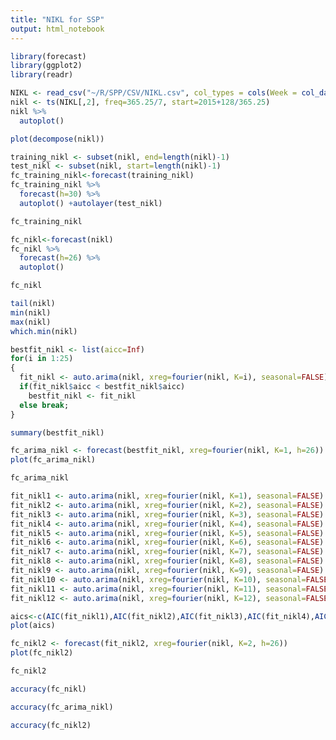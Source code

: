 ```yaml
---
title: "NIKL for SSP"
output: html_notebook
---
```


```r
library(forecast)
library(ggplot2)
library(readr)
```

```r
NIKL <- read_csv("~/R/SPP/CSV/NIKL.csv", col_types = cols(Week = col_date(format = "%Y-%m-%d")))
nikl <- ts(NIKL[,2], freq=365.25/7, start=2015+128/365.25)
nikl %>%
  autoplot()
```

```r
plot(decompose(nikl))
```

```r
training_nikl <- subset(nikl, end=length(nikl)-1)
test_nikl <- subset(nikl, start=length(nikl)-1)
fc_training_nikl<-forecast(training_nikl)
fc_training_nikl %>%
  forecast(h=30) %>%
  autoplot() +autolayer(test_nikl)
```

```r
fc_training_nikl
```

```r
fc_nikl<-forecast(nikl)
fc_nikl %>%
  forecast(h=26) %>%
  autoplot()
```

```r
fc_nikl
```

```r
tail(nikl)
min(nikl)
max(nikl)
which.min(nikl)
```

```r
bestfit_nikl <- list(aicc=Inf)
for(i in 1:25)
{
  fit_nikl <- auto.arima(nikl, xreg=fourier(nikl, K=i), seasonal=FALSE)
  if(fit_nikl$aicc < bestfit_nikl$aicc)
    bestfit_nikl <- fit_nikl
  else break;
}
```

```r
summary(bestfit_nikl)
```

```r
fc_arima_nikl <- forecast(bestfit_nikl, xreg=fourier(nikl, K=1, h=26))
plot(fc_arima_nikl)
```

```r
fc_arima_nikl
```

```r
fit_nikl1 <- auto.arima(nikl, xreg=fourier(nikl, K=1), seasonal=FALSE)
fit_nikl2 <- auto.arima(nikl, xreg=fourier(nikl, K=2), seasonal=FALSE)
fit_nikl3 <- auto.arima(nikl, xreg=fourier(nikl, K=3), seasonal=FALSE)
fit_nikl4 <- auto.arima(nikl, xreg=fourier(nikl, K=4), seasonal=FALSE)
fit_nikl5 <- auto.arima(nikl, xreg=fourier(nikl, K=5), seasonal=FALSE)
fit_nikl6 <- auto.arima(nikl, xreg=fourier(nikl, K=6), seasonal=FALSE)
fit_nikl7 <- auto.arima(nikl, xreg=fourier(nikl, K=7), seasonal=FALSE)
fit_nikl8 <- auto.arima(nikl, xreg=fourier(nikl, K=8), seasonal=FALSE)
fit_nikl9 <- auto.arima(nikl, xreg=fourier(nikl, K=9), seasonal=FALSE)
fit_nikl10 <- auto.arima(nikl, xreg=fourier(nikl, K=10), seasonal=FALSE)
fit_nikl11 <- auto.arima(nikl, xreg=fourier(nikl, K=11), seasonal=FALSE)
fit_nikl12 <- auto.arima(nikl, xreg=fourier(nikl, K=12), seasonal=FALSE)
```

```r
aics<-c(AIC(fit_nikl1),AIC(fit_nikl2),AIC(fit_nikl3),AIC(fit_nikl4),AIC(fit_nikl5),AIC(fit_nikl6),AIC(fit_nikl7),AIC(fit_nikl8),AIC(fit_nikl9),AIC(fit_nikl10),AIC(fit_nikl11),AIC(fit_nikl12))
plot(aics)
```

```r
fc_nikl2 <- forecast(fit_nikl2, xreg=fourier(nikl, K=2, h=26))
plot(fc_nikl2)
```

```r
fc_nikl2
```

```r
accuracy(fc_nikl)
```

```r
accuracy(fc_arima_nikl)
```

```r
accuracy(fc_nikl2)
```